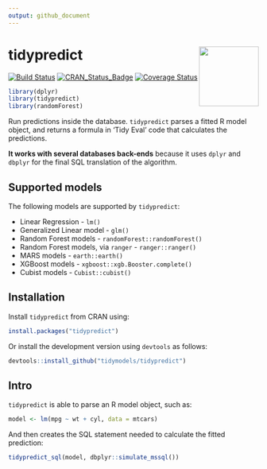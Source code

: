 ```yaml
---
output: github_document
---
```


# tidypredict <img src="man/figures/logo.png" align="right" width = "120px"/>

[![Build Status](https://travis-ci.org/tidymodels/tidypredict.svg?branch=master)](https://travis-ci.org/tidymodels/tidypredict)
[![CRAN_Status_Badge](http://www.r-pkg.org/badges/version/tidypredict)](http://cran.r-project.org/package=tidypredict)
[![Coverage Status](https://img.shields.io/codecov/c/github/tidymodels/tidypredict/master.svg)](https://codecov.io/github/tidymodels/tidypredict?branch=master)

```r
library(dplyr)
library(tidypredict)
library(randomForest)
```


Run predictions inside the database. `tidypredict` parses a fitted R model object, and returns a formula in 'Tidy Eval' code that calculates the predictions.

**It works with several databases back-ends** because it uses `dplyr` and `dbplyr` for the final SQL translation of the algorithm. 

## Supported models

The following models are supported by `tidypredict`:

- Linear Regression - `lm()`
- Generalized Linear model - `glm()`
- Random Forest models - `randomForest::randomForest()`
- Random Forest models, via `ranger` - `ranger::ranger()`
- MARS models - `earth::earth()`
- XGBoost models - `xgboost::xgb.Booster.complete()`
- Cubist models - `Cubist::cubist()`

## Installation

Install `tidypredict` from CRAN using:
```r
install.packages("tidypredict")
```

Or install the development version using `devtools` as follows:
```r
devtools::install_github("tidymodels/tidypredict")
```

## Intro

`tidypredict` is able to parse an R model object, such as:
```r
model <- lm(mpg ~ wt + cyl, data = mtcars)
```

And then creates the SQL statement needed to calculate the fitted prediction:

```r
tidypredict_sql(model, dbplyr::simulate_mssql())
```


